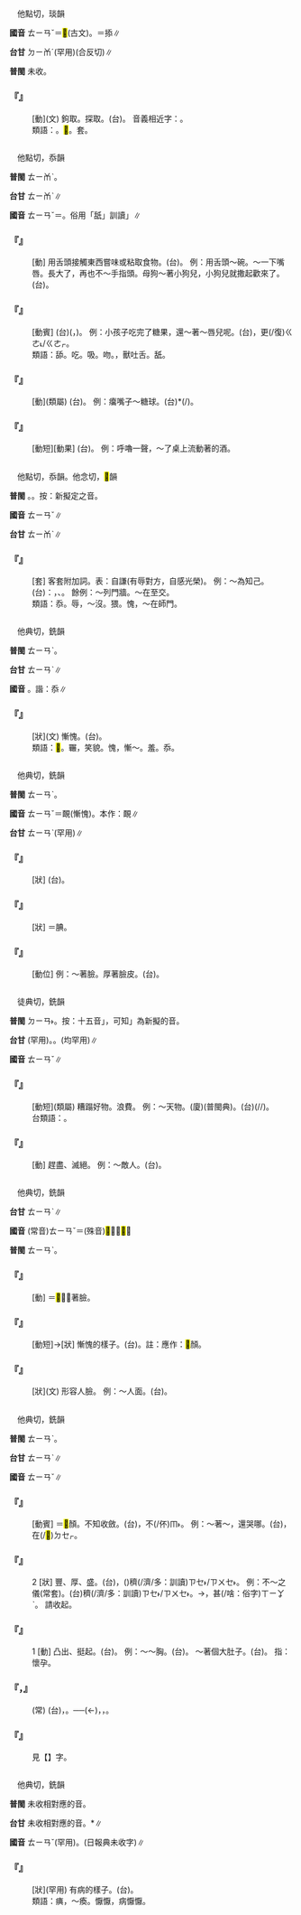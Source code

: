 
=={{ruby|餂|ㄊㄧㄢˇ}}==

　他點切，琰韻

'''國音''' <rt>ㄊㄧㄢˇ</rt>＝<mark>&#xf97e5;</mark>(古文)。{{ruby|*|ㄊㄧㄢˋ}}＝掭∥

'''台甘''' <rt>ㄉㄧㆰˊ</rt>{{ruby|。|ㄊㄧㆰˋ}}(罕用)(合反切)∥

'''普閩''' 未收。

    

==='''『{{ruby|餂|ㄊㄧㄢˇ}}』'''===
: [動](文) 鉤取。探取。(台){{ruby|用|ㄧㄥ˫/ㄧㆲ˫}}{{ruby|話|ㄨㆤ˫}}{{ruby|語|ㆣㄨˋ/ㆣㄧˋ}}{{ruby|探|ㄊㆰ˪}}{{ruby|取|ㄘㄨˋ}}{{ruby|真|ㄐㄧㄣ}}{{ruby|情|ㄐㄧㄥˊ}}。 音義相近字：{{ruby|掭|ㄊㄧㄢˋ}}。
:類語：{{ruby|舔|ㄊㄧㄢˇ}}。<mark>&#xffba4;</mark>。套。
:
    

=={{ruby|舔|ㄊㄧㄢˇ}}==

　他點切，忝韻

'''普閩''' <rt>ㄊㄧㆰˋ</rt>。

'''台甘''' <rt>ㄊㄧㆰˋ</rt>∥

'''國音''' <rt>ㄊㄧㄢˇ</rt>＝{{ruby|舐|ㄕˋ}}。俗用「舐」訓讀{{ruby|「|ㄊㄧㄢˇ}}」∥

    

==='''『{{ruby|舔|ㄊㄧㄢˇ}}』'''===
: [動] 用舌頭接觸東西嘗味或粘取食物。(台){{ruby|舐|ㄐㆪ˫/ㄐㄧ˫/ㄗㆭ˫}}。 例：用舌頭～碗。～一下嘴唇。長大了，再也不～手指頭。母狗～著小狗兒，小狗兒就撒起歡來了。(台){{ruby|用|ㄧㆲ˫}}{{ruby|舌|ㄐㄧㆷ ͘}}{{ruby|頭|ㄊㄠˊ}}{{ruby|舐|ㄐㆪ˫/ㄐㄧ˫/ㄗㆭ˫}}{{ruby|碗|ㄨㆩˋ}}。
    

==='''『{{ruby|舔|ㄊㄧㄢˇ}}{{ruby|嘴|ㄗㄨㄟˇ}}』'''===
: [動賓] (台){{ruby|舐|ㄐㄧ˫}}{{ruby|嘴|ㄘㄨㄧ˪}}({{ruby|形|ㄏㄧㄥˊ}}{{ruby|容|ㄧㆲˊ}}{{ruby|好|ㄏㄜˋ}}{{ruby|食|ㄐㄧㄚㆷ ͘}}，{{ruby|猶|ㄧㄠˋ}}{{ruby|想|ㄒㄧㆫ˫/ㄒㄧㆧ˫}}{{ruby|<mark>&#xffa49;</mark>|ㆠㆤㆷ/ㆠㄨㆤㆷ}}{{ruby|食|ㄐㄧㄚㆷ ͘}}{{ruby|丌|ㆤ}}{{ruby|款|ㄎㄨㄢˋ}})。 例：小孩子吃完了糖果，還～著～唇兒呢。(台){{ruby|<mark>&#xffb51;</mark>|ㆣㄧㄣˋ}}{{ruby|仔|ㄚ}}{{ruby|糖|ㄊㆭˊ}}{{ruby|仔|ㄚ}}{{ruby|食|ㄐㄧㄚㆷ ͘}}{{ruby|了|ㄌㄧㄠˋ}}，更(/復)<rt>ㄍㄜ˪/ㄍㄜㆷ</rt>{{ruby|舐|ㄐㄧ˫}}{{ruby|嘴|ㄘㄨㄧ˪}}{{ruby|想|ㄒㄧㆫ˫/ㄒㄧㆧ˫}}{{ruby|<mark>&#xffa49;</mark>|ㆠㆤㆷ/ㆠㄨㆤㆷ}}{{ruby|食|ㄐㄧㄚㆷ ͘}}。
:類語：舔。吃。吸。吻。{{ruby|<mark>&#xf9770;</mark>|ㄊㄧㄢˋ}}{{ruby|<mark>&#xf9771;</mark>|ㄊㄢˋ}}，獸吐舌。舐。
:
    

==='''『{{ruby|舔|ㄊㄧㄢˇ}}{{ruby|吞|ㄊㄨㄣ}}』'''===
: [動](類屬) (台){{ruby|半|ㄅㄨㆩ˪}}{{ruby|舐|ㄐㄧ˫}}{{ruby|食|ㄐㄧㄚㆷ ͘}}。 例：癟嘴子～糖球。(台){{ruby|<mark>&#xf94ea;</mark>|ㄇㄠㆷ}}*{{ruby|嘴|ㄘㄨㄧ˪}}{{ruby|舐|ㄐㄧ˫}}{{ruby|糖|ㄊㆭˊ}}{{ruby|含|ㄍㆰˊ}}(/{{ruby|金|ㄍㄧㆬ}}{{ruby|含|ㄍㆰˊ}})。
    

==='''『{{ruby|舔|ㄊㄧㄢˇ}}{{ruby|乾|ㄍㄢ}}』'''===
: [動短][動果] (台){{ruby|舐|ㄐㄧ˫}}{{ruby|礁|ㄉㄚ}}{{ruby|去|ㄎㄧ˪}}。 例：呼嚕一聲，～了桌上流動著的酒。
    

=={{ruby|忝|ㄊㄧㄢˇ}}==

　他點切，忝韻。他念切，<mark>&#xf96d9;</mark>韻

'''普閩''' {{ruby|(文)|ㄊㄧㆰˋ}}{{ruby|、|ㄊㄧㆰ˪}}。{{ruby|(白)|ㄊㄧㆩ˪}}。按：新擬定之音。

'''國音''' <rt>ㄊㄧㄢˇ</rt>∥

'''台甘''' <rt>ㄊㄧㆰˋ</rt>∥

    

==='''『{{ruby|忝|ㄊㄧㄢˇ}}』'''===
: [套] 客套附加詞。表：自謙(有辱對方，自感光榮)。 例：～為知己。(台){{ruby|意|ㄧ˪}}{{ruby|思|ㄙㄨ˪}}{{ruby|是|ㄒㄧ˫}}：{{ruby|我|ㆣㄨㄚˋ}}{{ruby|會|ㄨㆤ˫/ㆤ˫}}{{ruby|得|ㄉㄧㆵ}}{{ruby|做|ㄗㄨㆤ˪/ㄗㄜ˪}}{{ruby|汝|ㄌㄧˋ}}{{ruby|丌|ㆤ}}{{ruby|知|ㄉㄧ}}{{ruby|己|ㄍㄧˋ}}{{ruby|朋|ㄅㄧㄥˊ}}{{ruby|友|ㄧㄨˋ}}，{{ruby|真|ㄐㄧㄣ}}{{ruby|歡|ㄏㄨㆩ}}{{ruby|喜|ㄏㄧˋ}}、{{ruby|光|ㄍㆲ}}{{ruby|榮|ㄧㄥˊ}}。 餘例：～列門牆。～在至交。
:類語：忝。辱，～沒。猥。愧，～在師門。
:
    

=={{ruby|<mark>&#xf92a5;</mark>|ㄊㄧㄢˇ}}==

　他典切，銑韻

'''普閩''' <rt>ㄊㄧㄢˋ</rt>。

'''台甘''' <rt>ㄊㄧㄢˋ</rt>∥

'''國音''' {{ruby|(文)|ㄊㄧㄢˇ}}。諧：忝∥

    

==='''『{{ruby|<mark>&#xf92a5;</mark>|ㄊㄧㄢˇ}}』'''===
: [狀](文) 慚愧。(台){{ruby|見|ㄍㄧㄣ˪/ㄍㄧㄢ˪}}{{ruby|笑|ㄒㄧㄠ˪}}。
:類語：<mark>&#xf92a5;</mark>。囅，笑貌。愧，慚～。羞。忝。
:
    

=={{ruby|<mark>&#xf97e4;</mark>|ㄊㄧㄢˇ}}==

　他典切，銑韻

'''普閩''' <rt>ㄊㄧㄢˋ</rt>。

'''國音''' <rt>ㄊㄧㄢˇ</rt>＝靦(慚愧)。本作：靦∥

'''台甘''' <rt>ㄊㄧㄢˋ</rt>(罕用)∥

    

==='''『{{ruby|<mark>&#xf97e4;</mark>|ㄊㄧㄢˇ}}{{ruby|顏|ㄧㄢˇ}}』'''===
: [狀] (台){{ruby|面|ㆠㄧㄣ˫}}{{ruby|仔|ㄚ}}{{ruby|見|ㄍㄧㄣ˪/ㄍㄧㄢ˪}}{{ruby|笑|ㄒㄧㄠ˪}}{{ruby|見|ㄍㄧㄣ˪/ㄍㄧㄢ˪}}{{ruby|笑|ㄒㄧㄠ˪}}。
    

==='''『{{ruby|<mark>&#xf9264;</mark>|ㄊㄧㄢˇ}}{{ruby|<mark>&#xf97e4;</mark>|ㄊㄧㄢˇ}}』'''===
: [狀] ＝{{ruby|<mark>&#xf9264;</mark>|ㄇㄧㄢˇ}}腆。
    

==='''『{{ruby|<mark>&#xf97e4;</mark>|ㄊㄧㄢˇ}}』'''===
: [動位] 例：～著臉。厚著臉皮。(台){{ruby|面|ㆠㄧㄣ˫}}{{ruby|皮|ㄆㄨㆤˊ/ㄆㆤˊ}}{{ruby|格|ㄍㄧㆤㆶ}}{{ruby|厚|ㄍㄠ˫}}{{ruby|厚|ㄍㄠ˫}}。
    

=={{ruby|殄|ㄊㄧㄢˇ}}==

　徒典切，銑韻

'''普閩''' <rt>ㄉㄧㄢ˫</rt>。按：十五音{{ruby|「|ㄊㄧㄢˋ}}」，可知{{ruby|「|ㄉㄧㄢ˫}}」為新擬的音。

'''台甘''' {{ruby|(文)|ㄊㄧㄢˋ}}{{ruby|。|ㄐㄧㄣˋ}}(罕用)。{{ruby|(語)|ㄐㄧㄥˋ}}{{ruby|、|ㄊㄧㆰˋ}}。(均罕用)∥

'''國音''' <rt>ㄊㄧㄢˇ</rt>∥

    

==='''『{{ruby|暴|ㄅㄠˋ}}{{ruby|殄|ㄊㄧㄢˇ}}』'''===
: [動短](類屬) 糟蹋好物。浪費。 例：～天物。(廈){{ruby|暴|ㄅㆦㆶ ͘}}{{ruby|殄|ㄉㄧㄢ˫}}{{ruby|天|ㄊㄧㄢ}}{{ruby|物|ㆠㄨㆵ ͘}}(普閩典)。(台){{ruby|糟|ㄗㄠ}}{{ruby|蹋|ㄊㄚㆵ}}(/{{ruby|浪|ㄌㆲ˫}}{{ruby|費|ㄏㄨㄧ˪}}/{{ruby|扑|ㄆㄚㆷ}}{{ruby|損|ㄙㆭˋ}}){{ruby|好|ㄏㄜˋ}}{{ruby|物|ㄇㆭㆷ ͘/ㄇㄧㆷ ͘}}。
:台類語：{{ruby|成|ㄒㄧㄥˊ}}{{ruby|物|ㆠㄨㆵ ͘}}{{ruby|不|ㄅㄨㆵ}}{{ruby|毀|ㄏㄨㄧˋ}}。
:
    

==='''『{{ruby|殄|ㄊㄧㄢˇ}}{{ruby|滅|ㄇㄧㄝˋ}}』'''===
: [動] 趕盡、滅絕。 例：～敵人。(台){{ruby|剿|ㄘㄠ}}{{ruby|滅|ㆠㄧㄚㆵ ͘}}{{ruby|敵|ㄉㄧㆤㆶ ͘}}{{ruby|人|ㆢㄧㄣˊ/ㄌㄧㄣˊ}}。
    

=={{ruby|靦|ㄊㄧㄢˇ}}==

　他典切，銑韻

'''台甘''' <rt>ㄊㄧㄢˋ</rt>∥

'''國音''' (常音)<rt>ㄊㄧㄢˇ</rt>{{ruby|。|ㄇㄧㄢˇ}}＝(殊音)<mark>&#xf9264;</mark>，～<mark>&#xf97e4;</mark>∥

'''普閩''' <rt>ㄊㄧㄢˋ</rt>。

    

==='''『{{ruby|靦|ㄊㄧㄢˇ}}』'''===
: [動] ＝<mark>&#xf97e4;</mark>，～著臉。
    

==='''『{{ruby|靦|ㄊㄧㄢˇ}}{{ruby|顏|ㄧㄢˇ}}』'''===
: [動短]→[狀] 慚愧的樣子。(台){{ruby|見|ㄍㄧㄣ˪/ㄍㄧㄢ˪}}{{ruby|笑|ㄒㄧㄠ˪}}{{ruby|丌|ㆤ}}{{ruby|款|ㄎㄨㄢˋ}}。註：應作：<mark>&#xf97e4;</mark>顏。
    

==='''『{{ruby|靦|ㄊㄧㄢˇ}}{{ruby|然|ㄖㄢˊ}}』'''===
: [狀](文) 形容人臉。 例：～人面。(台){{ruby|有|ㄨ˫}}{{ruby|一|ㄐㄧㆵ ͘}}{{ruby|個|ㆤˊ}}{{ruby|人|ㄌㄤˊ}}{{ruby|面|ㆠㄧㄣ˫}}{{ruby|丌|ㆤ}}{{ruby|款|ㄎㄨㄢˋ}}。
    

=={{ruby|腆|ㄊㄧㄢˇ}}==

　他典切，銑韻

'''普閩''' <rt>ㄊㄧㄢˋ</rt>。

'''台甘''' <rt>ㄊㄧㄢˋ</rt>∥

'''國音''' <rt>ㄊㄧㄢˇ</rt>∥

    

==='''『{{ruby|腆|ㄊㄧㄢˇ}}{{ruby|臉|ㄌㄧㄢˇ}}』'''===
: [動賓] ＝<mark>&#xf97e4;</mark>顏。不知收斂。(台){{ruby|大|ㄉㄨㄚ˫}}{{ruby|面|ㆠㄧㄣ˫}}{{ruby|神|ㄒㄧㄣˊ}}，不(/伓)<rt>ㆬ˫</rt>{{ruby|知|ㄗㄞ}}{{ruby|見|ㄍㄧㄣ˪/ㄍㄧㄢ˪}}{{ruby|笑|ㄒㄧㄠ˪}}。 例：～著～，還哭哪。(台){{ruby|<mark>&#xffa45;</mark>|ㆠㆤ˫/ㆠㄨㆤ˫}}{{ruby|曉|ㄏㄧㄠˋ/ㄏㄧㄤˋ}}{{ruby|見|ㄍㄧㄣ˪/ㄍㄧㄢ˪}}{{ruby|笑|ㄒㄧㄠ˪}}，{{ruby|猶|ㄧㄠˋ}}在(/<mark>&#xf9549;</mark>)<rt>ㄉㆤㆷ</rt>{{ruby|哭|ㄎㄠ˪}}。
    

==='''『{{ruby|腆|ㄊㄧㄢˇ}}』'''===
:2  [狀] 豐、厚、盛。(台){{ruby|豐|ㄏㆲ}}{{ruby|富|ㄏㄨ˪}}，({{ruby|禮|ㄌㆤˋ}}{{ruby|物|ㆠㄨㆵ ͘}}){{ruby|真|ㄐㄧㄣ}}穧(/濟/多：訓讀)<rt>ㄗㆤ˫/ㄗㄨㆤ˫</rt>。 例：不～之儀(常套)。(台){{ruby|無|ㆠㄜˊ}}穧(/濟/多：訓讀)<rt>ㄗㆤ˫/ㄗㄨㆤ˫</rt>{{ruby|丌|ㆤ}}{{ruby|禮|ㄌㆤˋ}}{{ruby|數|ㄙㆦ˪}}。→{{ruby|一|ㄐㄧㆵ ͘}}{{ruby|屑|ㄙㄨㆵ}}{{ruby|仔|ㄚ}}{{ruby|禮|ㄌㆤˋ}}{{ruby|物|ㆠㄨㆵ ͘}}，{{ruby|無|ㆠㄜˊ}}甚(/啥：俗字)<rt>ㄒㄧㆩˋ</rt>{{ruby|貨|ㄏㄨㆤ˪/ㄏㆤ˪}}。 請收起。
    

==='''『{{ruby|腆|ㄊㄧㄢˇ}}』'''===
:1  [動] 凸出、挺起。(台){{ruby|腆|ㄊㆮ˫}}。 例：～～胸。(台){{ruby|挺|ㄊㆮ˫}}{{ruby|胸|ㄏㄧㄥ}}。 ～著個大肚子。(台){{ruby|挺|ㄊㆮ˫}}{{ruby|一|ㄐㄧㆵ ͘}}{{ruby|個|ㆤˊ}}{{ruby|大|ㄉㄨㄚ˫}}{{ruby|腹|ㄅㄚㆶ}}{{ruby|肚|ㄉㆦˋ}}。 指：懷孕。
    

==='''『{{ruby|腆|ㄊㄧㄢˇ}}{{ruby|著|ㄓㄜ}}{{ruby|肚|ㄉㄨˋ}}{{ruby|子|·ㄗˇ}}，{{ruby|充|ㄔㄨㄥ}}{{ruby|胖|ㄆㄤˋ}}{{ruby|子|·ㄗˇ}}』'''===
: (常) (台){{ruby|挺|ㄊㆮ˫}}{{ruby|腹|ㄅㄚㆶ}}{{ruby|肚|ㄉㆦˋ}}，{{ruby|<mark>&#xffcbc;</mark>|ㄉㆥ˪}}{{ruby|肥|ㄅㄨㄧˊ}}。──{{ruby|格|ㄍㆤㆷ}}{{ruby|辦|ㄅㄢ˫}}(←{{ruby|範|ㄏㄨㄢ˫}}){{ruby|頭|ㄊㄠˊ}}，{{ruby|愛|ㄞ˪}}{{ruby|好|ㄏㄜˋ}}{{ruby|看|ㄎㄨㆩ˪}}{{ruby|頭|ㄊㄠˊ}}，{{ruby|愛|ㄞ˪}}{{ruby|外|ㆣㄨㄚ˫}}{{ruby|氣|ㄎㄧ˪}}。
    

==='''『{{ruby|<mark>&#xf9264;</mark>|ㄇㄧㄢˇ}}{{ruby|腆|ㄊㄧㄢˇ}}』'''===
:  見【{{ruby|<mark>&#xf9264;</mark>|ㄇㄧㄢˇ}}】字。
    

=={{ruby|痶|ㄊㄧㄢˇ}}==

　他典切，銑韻

'''普閩''' 未收相對應的音。

'''台甘''' 未收相對應的音。{{ruby|(台)|ㄊㄧㄢˋ}}*∥

'''國音''' <rt>ㄊㄧㄢˇ</rt>(罕用)。(日報典未收字)∥

    

==='''『{{ruby|痶|ㄊㄧㄢˇ}}{{ruby|瘓|ㄏㄨㄢˋ}}』'''===
: [狀](罕用) 有病的樣子。(台){{ruby|病|ㄅㆥ˫/ㄅㆪ˫}}{{ruby|病|ㄅㆥ˫/ㄅㆪ˫}}。
:類語：痶，～瘓。懨懨，病懨懨。
:
    
